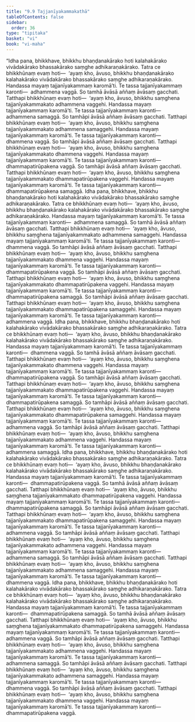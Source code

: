 ```yaml
---
title: "9.9 Tajjanīyakammakathā"
tableOfContents: false
sidebar:
  order: 36
type: "tipitaka"
basket: "vi"
book: "vi-maha"
---
```



<DynamicBreadcrumb />

<Division number="407" book="vi-maha">

<Paragraph number="1841" book="vi-maha">
“Idha pana, bhikkhave, bhikkhu bhaṇḍanakārako hoti kalahakārako vivādakārako bhassakārako saṃghe adhikaraṇakārako. Tatra ce bhikkhūnaṃ evaṃ hoti—  ‘ayaṃ kho, āvuso, bhikkhu bhaṇḍanakārako kalahakārako vivādakārako bhassakārako saṃghe adhikaraṇakārako. Handassa mayaṃ tajjanīyakammaṃ karomā’ti. Te tassa tajjanīyakammaṃ karonti—  adhammena vaggā. So tamhā āvāsā aññaṃ āvāsaṃ gacchati. Tatthapi bhikkhūnaṃ evaṃ hoti—  ‘ayaṃ kho, āvuso, bhikkhu saṃghena tajjanīyakammakato adhammena vaggehi. Handassa mayaṃ tajjanīyakammaṃ karomā’ti. Te tassa tajjanīyakammaṃ karonti—  adhammena samaggā. So tamhāpi āvāsā aññaṃ āvāsaṃ gacchati. Tatthapi bhikkhūnaṃ evaṃ hoti—  ‘ayaṃ kho, āvuso, bhikkhu saṃghena tajjanīyakammakato adhammena samaggehi. Handassa mayaṃ tajjanīyakammaṃ karomā’ti. Te tassa tajjanīyakammaṃ karonti—  dhammena vaggā. So tamhāpi āvāsā aññaṃ āvāsaṃ gacchati. Tatthapi bhikkhūnaṃ evaṃ hoti—  ‘ayaṃ kho, āvuso, bhikkhu saṃghena tajjanīyakammakato dhammena vaggehi. Handassa mayaṃ tajjanīyakammaṃ karomā’ti. Te tassa tajjanīyakammaṃ karonti—  dhammapatirūpakena vaggā. So tamhāpi āvāsā aññaṃ āvāsaṃ gacchati. Tatthapi bhikkhūnaṃ evaṃ hoti—  ‘ayaṃ kho, āvuso, bhikkhu saṃghena tajjanīyakammakato dhammapatirūpakena vaggehi. Handassa mayaṃ tajjanīyakammaṃ karomā’ti. Te tassa tajjanīyakammaṃ karonti—  dhammapatirūpakena samaggā.
</Paragraph>

</Division>
<Division number="408" book="vi-maha">

<Paragraph number="1842" book="vi-maha">
Idha pana, bhikkhave, bhikkhu bhaṇḍanakārako hoti kalahakārako vivādakārako bhassakārako saṃghe adhikaraṇakārako. Tatra ce bhikkhūnaṃ evaṃ hoti—  ‘ayaṃ kho, āvuso, bhikkhu bhaṇḍanakārako kalahakārako vivādakārako bhassakārako saṃghe adhikaraṇakārako. Handassa mayaṃ tajjanīyakammaṃ karomā’ti. Te tassa tajjanīyakammaṃ karonti—  adhammena samaggā. So tamhā āvāsā aññaṃ āvāsaṃ gacchati. Tatthapi bhikkhūnaṃ evaṃ hoti—  ‘ayaṃ kho, āvuso, bhikkhu saṃghena tajjanīyakammakato adhammena samaggehi. Handassa mayaṃ tajjanīyakammaṃ karomā’ti. Te tassa tajjanīyakammaṃ karonti—  dhammena vaggā. So tamhāpi āvāsā aññaṃ āvāsaṃ gacchati. Tatthapi bhikkhūnaṃ evaṃ hoti—  ‘ayaṃ kho, āvuso, bhikkhu saṃghena tajjanīyakammakato dhammena vaggehi. Handassa mayaṃ tajjanīyakammaṃ karomā’ti. Te tassa tajjanīyakammaṃ karonti—  dhammapatirūpakena vaggā. So tamhāpi āvāsā aññaṃ āvāsaṃ gacchati. Tatthapi bhikkhūnaṃ evaṃ hoti—  ‘ayaṃ kho, āvuso, bhikkhu saṃghena tajjanīyakammakato dhammapatirūpakena vaggehi. Handassa mayaṃ tajjanīyakammaṃ karomā’ti. Te tassa tajjanīyakammaṃ karonti—  dhammapatirūpakena samaggā. So tamhāpi āvāsā aññaṃ āvāsaṃ gacchati. Tatthapi bhikkhūnaṃ evaṃ hoti—  ‘ayaṃ kho, āvuso, bhikkhu saṃghena tajjanīyakammakato dhammapatirūpakena samaggehi. Handassa mayaṃ tajjanīyakammaṃ karomā’ti. Te tassa tajjanīyakammaṃ karonti—  adhammena vaggā.
</Paragraph>

</Division>
<Division number="409" book="vi-maha">

<Paragraph number="1843" book="vi-maha">
Idha pana, bhikkhave, bhikkhu bhaṇḍanakārako hoti kalahakārako vivādakārako bhassakārako saṃghe adhikaraṇakārako. Tatra ce bhikkhūnaṃ evaṃ hoti—  ‘ayaṃ kho, āvuso, bhikkhu bhaṇḍanakārako kalahakārako vivādakārako bhassakārako saṃghe adhikaraṇakārako. Handassa mayaṃ tajjanīyakammaṃ karomā’ti. Te tassa tajjanīyakammaṃ karonti—  dhammena vaggā. So tamhā āvāsā aññaṃ āvāsaṃ gacchati. Tatthapi bhikkhūnaṃ evaṃ hoti—  ‘ayaṃ kho, āvuso, bhikkhu saṃghena tajjanīyakammakato dhammena vaggehi. Handassa mayaṃ tajjanīyakammaṃ karomā’ti. Te tassa tajjanīyakammaṃ karonti—  dhammapatirūpakena vaggā. So tamhāpi āvāsā aññaṃ āvāsaṃ gacchati. Tatthapi bhikkhūnaṃ evaṃ hoti—  ‘ayaṃ kho, āvuso, bhikkhu saṃghena tajjanīyakammakato dhammapatirūpakena vaggehi. Handassa mayaṃ tajjanīyakammaṃ karomā’ti. Te tassa tajjanīyakammaṃ karonti—  dhammapatirūpakena samaggā. So tamhāpi āvāsā aññaṃ āvāsaṃ gacchati. Tatthapi bhikkhūnaṃ evaṃ hoti—  ‘ayaṃ kho, āvuso, bhikkhu saṃghena tajjanīyakammakato dhammapatirūpakena samaggehi. Handassa mayaṃ tajjanīyakammaṃ karomā’ti. Te tassa tajjanīyakammaṃ karonti—  adhammena vaggā. So tamhāpi āvāsā aññaṃ āvāsaṃ gacchati. Tatthapi bhikkhūnaṃ evaṃ hoti—  ‘ayaṃ kho, āvuso, bhikkhu saṃghena tajjanīyakammakato adhammena vaggehi. Handassa mayaṃ tajjanīyakammaṃ karomā’ti. Te tassa tajjanīyakammaṃ karonti—  adhammena samaggā.
</Paragraph>

</Division>
<Division number="410" book="vi-maha">

<Paragraph number="1844" book="vi-maha">
Idha pana, bhikkhave, bhikkhu bhaṇḍanakārako hoti kalahakārako vivādakārako bhassakārako saṃghe adhikaraṇakārako. Tatra ce bhikkhūnaṃ evaṃ hoti—  ‘ayaṃ kho, āvuso, bhikkhu bhaṇḍanakārako kalahakārako vivādakārako bhassakārako saṃghe adhikaraṇakārako. Handassa mayaṃ tajjanīyakammaṃ karomā’ti. Te tassa tajjanīyakammaṃ karonti—  dhammapatirūpakena vaggā. So tamhā āvāsā aññaṃ āvāsaṃ gacchati. Tatthapi bhikkhūnaṃ evaṃ hoti—  ‘ayaṃ kho, āvuso, bhikkhu saṃghena tajjanīyakammakato dhammapatirūpakena vaggehi. Handassa mayaṃ tajjanīyakammaṃ karomā’ti. Te tassa tajjanīyakammaṃ karonti—  dhammapatirūpakena samaggā. So tamhāpi āvāsā aññaṃ āvāsaṃ gacchati. Tatthapi bhikkhūnaṃ evaṃ hoti—  ‘ayaṃ kho, āvuso, bhikkhu saṃghena tajjanīyakammakato dhammapatirūpakena samaggehi. Handassa mayaṃ tajjanīyakammaṃ karomā’ti. Te tassa tajjanīyakammaṃ karonti—  adhammena vaggā. So tamhāpi āvāsā aññaṃ āvāsaṃ gacchati. Tatthapi bhikkhūnaṃ evaṃ hoti—  ‘ayaṃ kho, āvuso, bhikkhu saṃghena tajjanīyakammakato adhammena vaggehi. Handassa mayaṃ tajjanīyakammaṃ karomā’ti. Te tassa tajjanīyakammaṃ karonti—  adhammena samaggā. So tamhāpi āvāsā aññaṃ āvāsaṃ gacchati. Tatthapi bhikkhūnaṃ evaṃ hoti—  ‘ayaṃ kho, āvuso, bhikkhu saṃghena tajjanīyakammakato adhammena samaggehi. Handassa mayaṃ tajjanīyakammaṃ karomā’ti. Te tassa tajjanīyakammaṃ karonti—  dhammena vaggā.
</Paragraph>

</Division>
<Division number="411" book="vi-maha">

<Paragraph number="1845" book="vi-maha">
Idha pana, bhikkhave, bhikkhu bhaṇḍanakārako hoti kalahakārako vivādakārako bhassakārako saṃghe adhikaraṇakārako. Tatra ce bhikkhūnaṃ evaṃ hoti—  ‘ayaṃ kho, āvuso, bhikkhu bhaṇḍanakārako kalahakārako vivādakārako bhassakārako saṃghe adhikaraṇakārako. Handassa mayaṃ tajjanīyakammaṃ karomā’ti. Te tassa tajjanīyakammaṃ karonti—  dhammapatirūpakena samaggā. So tamhā āvāsā aññaṃ āvāsaṃ gacchati. Tatthapi bhikkhūnaṃ evaṃ hoti—  ‘ayaṃ kho, āvuso, bhikkhu saṃghena tajjanīyakammakato dhammapatirūpakena samaggehi. Handassa mayaṃ tajjanīyakammaṃ karomā’ti. Te tassa tajjanīyakammaṃ karonti—  adhammena vaggā. So tamhāpi āvāsā aññaṃ āvāsaṃ gacchati. Tatthapi bhikkhūnaṃ evaṃ hoti—  ‘ayaṃ kho, āvuso, bhikkhu saṃghena tajjanīyakammakato adhammena vaggehi. Handassa mayaṃ tajjanīyakammaṃ karomā’ti. Te tassa tajjanīyakammaṃ karonti—  adhammena samaggā. So tamhāpi āvāsā aññaṃ āvāsaṃ gacchati. Tatthapi bhikkhūnaṃ evaṃ hoti—  ‘ayaṃ kho, āvuso, bhikkhu saṃghena tajjanīyakammakato adhammena samaggehi. Handassa mayaṃ tajjanīyakammaṃ karomā’ti. Te tassa tajjanīyakammaṃ karonti—  dhammena vaggā. So tamhāpi āvāsā aññaṃ āvāsaṃ gacchati. Tatthapi bhikkhūnaṃ evaṃ hoti—  ‘ayaṃ kho, āvuso, bhikkhu saṃghena tajjanīyakammakato dhammena vaggehi. Handassa mayaṃ tajjanīyakammaṃ karomā’ti. Te tassa tajjanīyakammaṃ karonti—  dhammapatirūpakena vaggā.
</Paragraph>
</Division>